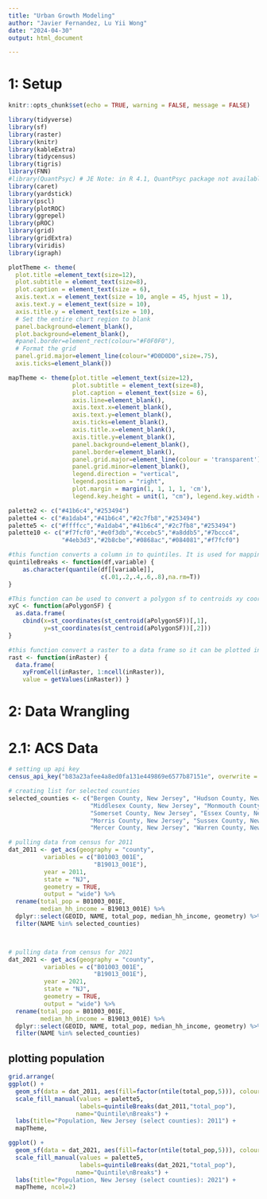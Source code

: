 ```yaml
---
title: "Urban Growth Modeling"
author: "Javier Fernandez, Lu Yii Wong"
date: "2024-04-30"
output: html_document

---
```

# 1: Setup 
```r
knitr::opts_chunk$set(echo = TRUE, warning = FALSE, message = FALSE)
```

```r
library(tidyverse)
library(sf)
library(raster)
library(knitr)
library(kableExtra)
library(tidycensus)
library(tigris)
library(FNN)
#library(QuantPsyc) # JE Note: in R 4.1, QuantPsyc package not available.
library(caret)
library(yardstick)
library(pscl)
library(plotROC) 
library(ggrepel)
library(pROC)
library(grid)
library(gridExtra)
library(viridis)
library(igraph)

plotTheme <- theme(
  plot.title =element_text(size=12),
  plot.subtitle = element_text(size=8),
  plot.caption = element_text(size = 6),
  axis.text.x = element_text(size = 10, angle = 45, hjust = 1),
  axis.text.y = element_text(size = 10),
  axis.title.y = element_text(size = 10),
  # Set the entire chart region to blank
  panel.background=element_blank(),
  plot.background=element_blank(),
  #panel.border=element_rect(colour="#F0F0F0"),
  # Format the grid
  panel.grid.major=element_line(colour="#D0D0D0",size=.75),
  axis.ticks=element_blank())

mapTheme <- theme(plot.title =element_text(size=12),
                  plot.subtitle = element_text(size=8),
                  plot.caption = element_text(size = 6),
                  axis.line=element_blank(),
                  axis.text.x=element_blank(),
                  axis.text.y=element_blank(),
                  axis.ticks=element_blank(),
                  axis.title.x=element_blank(),
                  axis.title.y=element_blank(),
                  panel.background=element_blank(),
                  panel.border=element_blank(),
                  panel.grid.major=element_line(colour = 'transparent'),
                  panel.grid.minor=element_blank(),
                  legend.direction = "vertical", 
                  legend.position = "right",
                  plot.margin = margin(1, 1, 1, 1, 'cm'),
                  legend.key.height = unit(1, "cm"), legend.key.width = unit(0.2, "cm"))

palette2 <- c("#41b6c4","#253494")
palette4 <- c("#a1dab4","#41b6c4","#2c7fb8","#253494")
palette5 <- c("#ffffcc","#a1dab4","#41b6c4","#2c7fb8","#253494")
palette10 <- c("#f7fcf0","#e0f3db","#ccebc5","#a8ddb5","#7bccc4",
               "#4eb3d3","#2b8cbe","#0868ac","#084081","#f7fcf0")
```


```r
#this function converts a column in to quintiles. It is used for mapping.
quintileBreaks <- function(df,variable) {
    as.character(quantile(df[[variable]],
                          c(.01,.2,.4,.6,.8),na.rm=T))
}

#This function can be used to convert a polygon sf to centroids xy coords.
xyC <- function(aPolygonSF) {
  as.data.frame(
    cbind(x=st_coordinates(st_centroid(aPolygonSF))[,1],
          y=st_coordinates(st_centroid(aPolygonSF))[,2]))
} 

#this function convert a raster to a data frame so it can be plotted in ggplot
rast <- function(inRaster) {
  data.frame(
    xyFromCell(inRaster, 1:ncell(inRaster)), 
    value = getValues(inRaster)) }
```

# 2: Data Wrangling
# 2.1: ACS Data 

```r
# setting up api key 
census_api_key("b83a23afee4a8ed0fa131e449869e6577b87151e", overwrite = TRUE, install = TRUE)
```

```r
# creating list for selected counties
selected_counties <- c("Bergen County, New Jersey", "Hudson County, New Jersey", "Passaic County, New Jersey" , 
                       "Middlesex County, New Jersey", "Monmouth County, New Jersey", "Ocean County, New Jersey", 
                       "Somerset County, New Jersey", "Essex County, New Jersey", "Union County, New Jersey",
                       "Morris County, New Jersey", "Sussex County, New Jersey", "Hunterdon County, New Jersey",
                       "Mercer County, New Jersey", "Warren County, New Jersey")

# pulling data from census for 2011
dat_2011 <- get_acs(geography = "county", 
          variables = c("B01003_001E",
                        "B19013_001E"), 
          year = 2011, 
          state = "NJ", 
          geometry = TRUE, 
          output = "wide") %>%
  rename(total_pop = B01003_001E,
         median_hh_income = B19013_001E) %>%
  dplyr::select(GEOID, NAME, total_pop, median_hh_income, geometry) %>%
  filter(NAME %in% selected_counties)



# pulling data from census for 2021
dat_2021 <- get_acs(geography = "county", 
          variables = c("B01003_001E",
                        "B19013_001E"), 
          year = 2021, 
          state = "NJ", 
          geometry = TRUE, 
          output = "wide") %>%
  rename(total_pop = B01003_001E,
         median_hh_income = B19013_001E) %>%
  dplyr::select(GEOID, NAME, total_pop, median_hh_income, geometry) %>%
  filter(NAME %in% selected_counties)

```

## plotting population 

```r
grid.arrange(
ggplot() +
  geom_sf(data = dat_2011, aes(fill=factor(ntile(total_pop,5))), colour=NA) +
  scale_fill_manual(values = palette5,
                    labels=quintileBreaks(dat_2011,"total_pop"),
                   name="Quintile\nBreaks") +
  labs(title="Population, New Jersey (select counties): 2011") +
  mapTheme,

ggplot() +
  geom_sf(data = dat_2021, aes(fill=factor(ntile(total_pop,5))), colour=NA) +
  scale_fill_manual(values = palette5,
                    labels=quintileBreaks(dat_2021,"total_pop"),
                   name="Quintile\nBreaks") +
  labs(title="Population, New Jersey (select counties): 2021") +
  mapTheme, ncol=2)
```